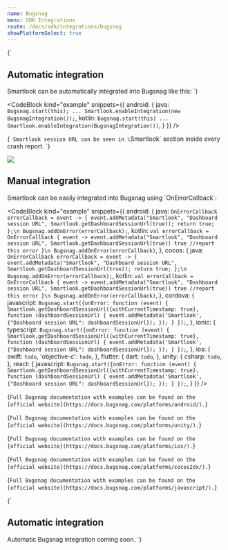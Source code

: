 ```yaml
---
name: Bugsnag
menu: SDK Integrations
route: /docs/sdk/integrations/bugsnag
showPlatformSelect: true
---
```




<Title>Bugsnag integration</Title>

<TextBlock visibleOn="android">{`
## Automatic integration
Smartlook can be automatically integrated into Bugsnag like this:
`}</TextBlock>

<CodeBlock
  kind="example"
  snippets={{
    android: {
      java: `
Bugsnag.start(this);
...
Smartlook.enableIntegration(new BugsnagIntegration());
      `,
      kotlin: `
Bugsnag.start(this)
...
Smartlook.enableIntegration(BugsnagIntegration())
      `,
  }
  }}
/>

<TextBlock visibleOn="android">{`
Smartlook session URL can be seen in \`Smartlook\` section inside every crash report.
`}</TextBlock>

<img visibleOn="android" src={auto_integration_bugsnag} />

## Manual integration

<TextBlock invisibleOn='ios,xamarin'>
Smartlook can be easily integrated into Bugsnag using `OnErrorCallback`:
</TextBlock>

<CodeBlock
  kind="example"
  snippets={{
    android: {
      java: `
OnErrorCallback errorCallback = event -> {
    event.addMetadata("Smartlook", "Dashboard session URL", Smartlook.getDashboardSessionUrl(true));
    return true;
};\n
Bugsnag.addOnError(errorCallback);
      `,
      kotlin: `
val errorCallback = OnErrorCallback { event ->
    event.addMetadata("Smartlook", "Dashboard session URL", Smartlook.getDashboardSessionUrl(true))
    true //report this error
}\n
Bugsnag.addOnError(errorCallback)
      `,
    },
    cocos: {
      java: `
OnErrorCallback errorCallback = event -> {
    event.addMetadata("Smartlook", "Dashboard session URL", Smartlook.getDashboardSessionUrl(true));
    return true;
};\n
Bugsnag.addOnError(errorCallback);
      `,
      kotlin: `
val errorCallback = OnErrorCallback { event ->
    event.addMetadata("Smartlook", "Dashboard session URL", Smartlook.getDashboardSessionUrl(true))
    true //report this error
}\n
Bugsnag.addOnError(errorCallback)
      `,
    },
    cordova: {
      javascript: `
Bugsnag.start({onError: function (event) {
        Smartlook.getDashboardSessionUrl({withCurrentTimestamp: true},
        function (dashboardSessionUrl) {
            event.addMetadata('Smartlook', {"Dashboard session URL": dashboardSessionUrl});
        });
    }
});
      `,
    },
    ionic: {
      typescript: `
Bugsnag.start({onError: function (event) {
        Smartlook.getDashboardSessionUrl({withCurrentTimestamp: true},
        function (dashboardSessionUrl) {
            event.addMetadata('Smartlook', {"Dashboard session URL": dashboardSessionUrl});
        });
    }
});
      `,
    },
    ios: {
      swift: `
todo
      `,
      'objective-c': `
todo
      `,
    },
    flutter: {
      dart: `
todo
      `,
  },
  unity: {
    csharp: `
todo
`,
  },
  react: {
    javascript: `
Bugsnag.start({onError: function (event) {
        Smartlook.getDashboardSessionUrl({withCurrentTimestamp: true},
        function (dashboardSessionUrl) {
            event.addMetadata('Smartlook', {"Dashboard session URL": dashboardSessionUrl});
        });
    }
});
`,
  }
  }}
/>

<TextBlock kind="note" visibleOn="android">{`
Full Bugsnag documentation with examples can be found on the [official website](https://docs.bugsnag.com/platforms/android/).
`}</TextBlock>

<TextBlock kind="note" visibleOn="unity">{`
Full Bugsnag documentation with examples can be found on the [official website](https://docs.bugsnag.com/platforms/unity/).
`}</TextBlock>

<TextBlock kind="note" visibleOn="ios">{`
Full Bugsnag documentation with examples can be found on the [official website](https://docs.bugsnag.com/platforms/ios/).
`}</TextBlock>

<TextBlock kind="note" visibleOn="cocos">{`
Full Bugsnag documentation with examples can be found on the [official website](https://docs.bugsnag.com/platforms/cocos2dx/).
`}</TextBlock>

<TextBlock kind="note" visibleOn="cordova,ionic,react">{`
Full Bugsnag documentation with examples can be found on the [official website](https://docs.bugsnag.com/platforms/javascript/).
`}</TextBlock>

<TextBlock invisibleOn="android">{`
## Automatic integration
Automatic Bugsnag integration coming soon.
`}</TextBlock>
